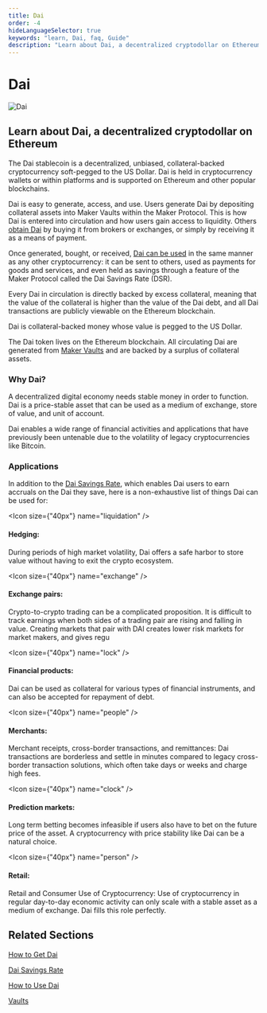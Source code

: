 ```yaml
---
title: Dai
order: -4
hideLanguageSelector: true
keywords: "learn, Dai, faq, Guide"
description: "Learn about Dai, a decentralized cryptodollar on Ethereum."
---
```


# Dai

<InfoBlock>

![Dai](/images/illustrations/Short-3.png)

<Box>


## Learn about Dai, a decentralized cryptodollar on Ethereum

</Box>

</InfoBlock>


The Dai stablecoin is a decentralized, unbiased, collateral-backed cryptocurrency soft-pegged to the US Dollar. Dai is held in cryptocurrency wallets or within platforms and is supported on Ethereum and other popular blockchains.

Dai is easy to generate, access, and use. Users generate Dai by depositing collateral assets into Maker Vaults within the Maker Protocol. This is how Dai is entered into circulation and how users gain access to liquidity. Others [obtain Dai](/learn/dai/get-dai/) by buying it from brokers or exchanges, or simply by receiving it as a means of payment.

Once generated, bought, or received, [Dai can be used](/learn/dai/use-dai/) in the same manner as any other cryptocurrency: it can be sent to others, used as payments for goods and services, and even held as savings through a feature of the Maker Protocol called the Dai Savings Rate (DSR).

Every Dai in circulation is directly backed by excess collateral, meaning that the value of the collateral is higher than the value of the Dai debt, and all Dai transactions are publicly viewable on the Ethereum blockchain.

Dai is collateral-backed money whose value is pegged to the US Dollar.

The Dai token lives on the Ethereum blockchain. All circulating Dai are generated from [Maker Vaults](/learn/vaults/) and are backed by a surplus of collateral assets.

### Why Dai?

A decentralized digital economy needs stable money in order to function. Dai is a price-stable asset that can be used as a medium of exchange, store of value, and unit of account.

Dai enables a wide range of financial activities and applications that have previously been untenable due to the volatility of legacy cryptocurrencies like Bitcoin.

### Applications

In addition to the [Dai Savings Rate](/learn/dai/dsr/), which enables Dai users to earn accruals on the Dai they save, here is a non-exhaustive list of things Dai can be used for:

<Chocolate>

<Box>

<Icon size={"40px"} name="liquidation" />

#### Hedging:

During periods of high market volatility, Dai offers a safe harbor to store value without having to exit the crypto ecosystem.

</Box>

<Box>

 <Icon size={"40px"} name="exchange" />

#### Exchange pairs:

Crypto-to-crypto trading can be a complicated proposition. It is difficult to track earnings when both sides of a trading pair are rising and falling in value. Creating markets that pair with DAI creates lower risk markets for market makers, and gives regu

</Box>

<Box>

<Icon size={"40px"} name="lock" />

#### Financial products:

Dai can be used as collateral for various types of financial instruments, and can also be accepted for repayment of debt.

</Box>

</Chocolate>

<Chocolate>

<Box>

<Icon size={"40px"} name="people" />

#### Merchants:

Merchant receipts, cross-border transactions, and remittances: Dai transactions are borderless and settle in minutes compared to legacy cross-border transaction solutions, which often take days or weeks and charge high fees.

</Box>

<Box>

 <Icon size={"40px"} name="clock" />

#### Prediction markets:

 Long term betting becomes infeasible if users also have to bet on the future price of the asset. A cryptocurrency with price stability like Dai can be a natural choice.

</Box>

<Box>

<Icon size={"40px"} name="person" />

#### Retail:

Retail and Consumer Use of Cryptocurrency: Use of cryptocurrency in regular day-to-day economic activity can only scale with a stable asset as a medium of exchange. Dai fills this role perfectly.

</Box>

</Chocolate>

## Related Sections

<List>

[How to Get Dai](/learn/dai/get-dai/)

[Dai Savings Rate](/learn/dai/dsr/)

[How to Use Dai](/learn/dai/use-dai/)

[Vaults](/learn/vaults/)

</List>